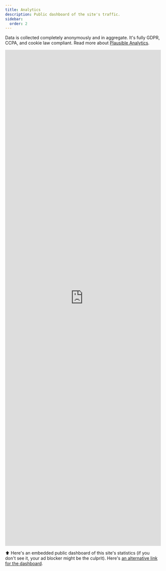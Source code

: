 ```yaml
---
title: Analytics
description: Public dashboard of the site's traffic.
sidebar:
  order: 2
---
```


Data is collected completely anonymously and in aggregate.  It's fully GDPR, CCPA, and cookie law compliant. Read more about [Plausible Analytics](https://plausible.io/privacy-focused-web-analytics).

<iframe plausible-embed src="https://plausible.io/share/cs362.alexulbrich.com?auth=4I5w2H7GOOaTy4SU71_iS&embed=true&theme=system&background=transparent" scrolling="no" frameborder="0" loading="lazy" style="width: 1px; min-width: 100%; height: 1600px;"></iframe>
<script async src="https://plausible.io/js/embed.host.js"></script>

⬆️ Here's an embedded public dashboard of this site's statistics (if you don't see it, your ad blocker might be the culprit). Here's [an alternative link for the dashboard](https://plausible.io/cs362.alexulbrich.com).